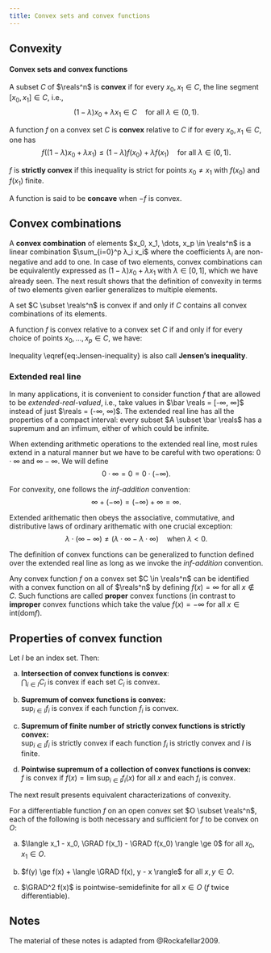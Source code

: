 ```yaml
---
title: Convex sets and convex functions
---
```


## Convexity

::: {#def-convexity}
#### Convex sets and convex functions
A subset $C$ of $\reals^n$ is __convex__ if for every $x_0, x_1 \in C$, the line segment $[x_0, x_1] \in C$, i.e.,
$$ (1-λ) x_0 + λ x_1 \in C \quad \text{for all } λ \in (0,1). $$

A function $f$ on a convex set $C$ is __convex__ relative to $C$ if for every $x_0, x_1 \in C$, one has
$$
f( (1-λ)x_0 + λ x_1 ) \le (1-λ) f(x_0) + λ f(x_1)
\quad \text{for all } λ \in (0,1).
$$

$f$ is __strictly convex__ if this inequality is strict for points $x_0 \neq x_1$ with $f(x_0)$ and $f(x_1)$ finite. 
:::

A function is said to be __concave__ when $-f$ is convex.

## Convex combinations

A **convex combination** of elements $x_0, x_1, \dots, x_p \in \reals^n$ is a linear combination $\sum_{i=0}^p λ_i x_i$ where the coefficients $λ_i$ are non-negative and add to one. In case of two elements, convex combinations can be equivalently expressed as $(1-λ)x_0 + λx_1$ with $λ \in [0,1]$, which we have already seen. The next result shows that the definition of convexity in terms of two elements given earlier generalizes to multiple elements.

:::{#prp-convexity-multiple}
A set $C \subset \reals^n$ is convex if and only if $C$ contains all convex combinations of its elements.

A function $f$ is convex relative to a convex set $C$ if and only if for every choice of points $x_0, \dots, x_p \in C$, we have:
\begin{equation}\label{eq:Jensen-inequality}
f\biggl( \sum_{i=0}^p λ_i x_i \biggr) 
\le
\sum_{i=0}^p λ_i f(x_i)
\quad \text{when }
λ_i \ge 0, 
\sum_{i=0}^p λ_i = 1.
\end{equation}
:::

Inequality \\eqref{eq:Jensen-inequality} is also call **Jensen's inequality**.

:::{.callout-warning collapse="true"}
### Extended real line
In many applications, it is convenient to consider function $f$ that are allowed to be _extended-real-valued_, i.e., take values in $\bar \reals = [-∞, ∞]$ instead of just $\reals = (-∞, ∞)$. The extended real line has all the properties of a compact interval: every subset $A \subset \bar \reals$ has a supremum and an infimum, either of which could be infinite. 

When extending arithmetic operations to the extended real line, most rules extend in a natural manner but we have to be careful with two operations: $0 ⋅ ∞$ and $∞ - ∞$. We will define
$$
0 ⋅ ∞ = 0 = 0 ⋅ (-∞).
$$

For convexity, one follows the _inf-addition_ convention:
$$
∞ + (-∞) = (-∞) + ∞ = ∞.
$$

Extended arithematic then obeys the associative, commutative, and distributive laws of ordinary arithematic with one crucial exception:
$$
  λ ⋅ (∞ - ∞) \neq (λ ⋅ ∞ - λ ⋅ ∞) 
  \quad \text{when } λ < 0.
$$
:::

The definition of convex functions can be generalized to function defined over the extended real line as long as we invoke the _inf-addition_ convention. 

Any convex function $f$ on a convex set $C \in \reals^n$ can be identified with a convex function on all of $\reals^n$ by defining $f(x) = ∞$ for all $x \not\in C$. Such functions are called **proper** convex functions (in contrast to **improper** convex functions which take the value $f(x) = -∞$ for all $x \in \text{int}(\text{dom} f)$. 

## Properties of convex function

:::{#prp-convexity-properties}
Let $I$ be an index set. Then:

a) **Intersection of convex functions is convex**: <br/>
   $\bigcap_{i \in I} C_i$ is convex if each set $C_i$ is convex.

b) **Supremum of convex functions is convex:** <br />
  $\sup_{i \in I} f_i$ is convex if each function $f_i$ is convex.

c) **Supremum of finite number of strictly convex functions is strictly convex:** <br />
  $\sup_{i \in I} f_i$ is strictly convex if each function $f_i$ is strictly convex and $I$ is finite. 

d) **Pointwise supremum of a collection of convex functions is convex:** <br />
$f$ is convex if $f(x) = \lim\sup_{i \in I} f_i(x)$ for all $x$ and each $f_i$ is convex.
:::

The next result presents equivalent characterizations of convexity. 

:::{#prp-convexity-derivative}
For a differentiable function $f$ on an open convex set $O \subset \reals^n$, each of the following is both necessary and sufficient for $f$ to be convex on $O$:

a) $\langle x_1 - x_0, \GRAD f(x_1) - \GRAD f(x_0) \rangle \ge 0$ for all $x_0, x_1 \in O$. 

b) $f(y) \ge f(x) + \langle \GRAD f(x), y - x \rangle$ for all $x, y \in O$. 

c) $\GRAD^2 f(x)$ is pointwise-semidefinite for all $x \in O$ ($f$ twice differentiable).
:::


## Notes {-}
The material of these notes is adapted from @Rockafellar2009.
